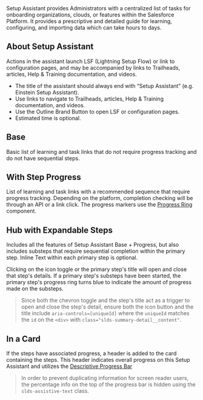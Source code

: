 
<div className="doc lead">
  Setup Assistant provides Administrators with a centralized list of tasks for
  onboarding organizations, clouds, or features within the Salesforce Platform.
  It provides a prescriptive and detailed guide for learning, configuring, and
  importing data which can take hours to days.
</div>

<CodeView exampleOnly>
  <SetupAssistant isBase stepsHaveProgress />
</CodeView>

## About Setup Assistant

Actions in the assistant launch LSF (Lightning Setup Flow) or link to configuration pages, and may be accompanied by links to Trailheads, articles, Help & Training documentation, and videos.

- The title of the assistant should always end with “Setup Assistant” (e.g. Einstein Setup Assistant).
- Use links to navigate to Trailheads, articles, Help & Training documentation, and videos.
- Use the Outline Brand Button to open LSF or configuration pages.
- Estimated time is optional.

## Base

Basic list of learning and task links that do not require progress tracking and do not have sequential steps.

<Example title="Setup Assistant Base">
  <CodeView>
    <SetupAssistant isBase />
  </CodeView>
</Example>

## With Step Progress

List of learning and task links with a recommended sequence that require progress tracking. Depending on the platform, completion checking will be through an API or a link click. The progress markers use the [Progress Ring](../progress-ring) component.

<Example title="Setup Assistant Base steps with Progress">
  <CodeView>
    <SetupAssistant isBase stepsHaveProgress />
  </CodeView>
</Example>

## Hub with Expandable Steps

Includes all the features of Setup Assistant Base + Progress, but also includes substeps that require sequential completion within the primary step. Inline Text within each primary step is optional.

Clicking on the icon toggle or the primary step's title will open and close that step's details. If a primary step's substeps have been started, the primary step's progress ring turns blue to indicate the amount of progress made on the substeps.

<Blockquote type="a11y" header="Accessibility Note">
  <p>
    Since both the chevron toggle and the step's title act as a trigger to open
    and close the step's detail, ensure both the icon button and the title include
    <code>aria-controls=[uniqueId]</code> where the <code>uniqueId</code> matches the <code>id</code> on the
    <code>&lt;div&gt;</code> with <code>class="slds-summary-detail__content"</code>.
  </p>
</Blockquote>

<Example title="Setup Assistant Hub Expandable">
  <CodeView>
    <SetupAssistant stepsAreExpandable />
  </CodeView>
</Example>

## In a Card

If the steps have associated progress, a header is added to the card containing the steps. This header indicates overall progress on this Setup Assistant and utilizes the [Descriptive Progress Bar](../progress-bar)

<Blockquote type="a11y" header="Accessibility Note">
  <p>
    In order to prevent duplicating information for screen reader users, the
    percentage info on the top of the progress bar is hidden using the
    <code>slds-assistive-text</code> class.
  </p>
</Blockquote>

<Example title="Setup Assistant Hub Expandable">
  <CodeView>
    <FullSetupAssistantCard>
      <SetupAssistant stepsAreExpandable />
    </FullSetupAssistantCard>
  </CodeView>
</Example>
